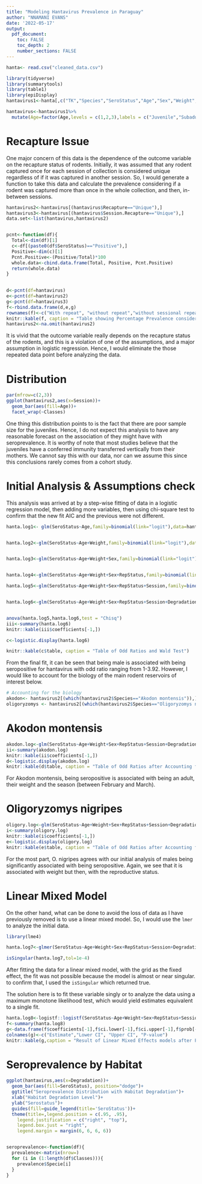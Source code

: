 ---
title: "Modeling Hantavirus Prevalence in Paraguay"
author: "NNAMANI EVANS"
date: '2022-05-17'
output:
  pdf_document:
    toc: FALSE
    toc_depth: 2
    number_sections: FALSE
---



```{r echo=F, warning=F, message=F}

hanta<- read.csv("cleaned_data.csv")

library(tidyverse)
library(summarytools)
library(table1)
library(epiDisplay)
hantavirus1<-hanta[,c("TK","Species","SeroStatus","Age","Sex","Weight","ReproductiveStatus","RepStatus","Session","Recapture","Session.Recapture","Mgrid","Degradation")]

hantavirus<-hantavirus1%>%
  mutate(Age=factor(Age,levels = c(1,2,3),labels = c("Juvenile","Subadult","Adult")),Sex=factor(Sex,levels = c(2,1),labels = c("Female","Male")),Session=factor(Session,levels = c(1,2,3),labels=c("Pre Trt(JJ)","ON","FM")),SeroStatus=factor(SeroStatus,levels = c(0,1),labels = c("Negative","Positive")),Recapture=factor(Recapture,levels = c(0,1),labels = c("Unique","Non-Unique")),Session.Recapture=factor(Session.Recapture,levels = c(0,1),labels = c("Unique","Non-Unique")),RepStatus=factor(RepStatus,levels=c(0,1,2), labels = c("Not Available","Active","Non-Active")),Degradation=factor(Degradation,levels = c(1,2,3),labels=c("Most","Moderate","Least")),Classes=ifelse(hantavirus1$Species=="Akodon montensis","Akodon montensis", ifelse(hantavirus1$Species=="Hylaeamys megacephalus","Hylaeamys megacephalus", ifelse(hantavirus1$Species=="Oligoryzomys nigripes","Oligoryzomys nigripes", ifelse(hantavirus1$Species=="Oligoryzomys mattogrossae","Oligoryzomys mattogrossae","others")))))
```



# Recapture Issue

One major concern of this data is the dependence of the outcome variable on the recapture status of rodents. Initially, it was assumed that any rodent captured once for each session of collection is considered unique regardless of if it was captured in another session. So, I would generate a function to take this data and calculate the prevalence considering if a rodent was captured more than once in the whole collection, and then, in-between sessions.
```{r echo=F, warning=F, message=F}
hantavirus2<-hantavirus[(hantavirus$Recapture=="Unique"),]
hantavirus3<-hantavirus[(hantavirus$Session.Recapture=="Unique"),]
data.set<-list(hantavirus,hantavirus2)


pcnt<-function(df){
  Total<-dim(df)[1]
  c<-df[(paste0(df$SeroStatus)=="Positive"),]
  Positive<-dim(c)[1]
  Pcnt.Positive<-(Positive/Total)*100
  whole.data<-cbind.data.frame(Total, Positive, Pcnt.Positive)
  return(whole.data)
}

    
d<-pcnt(df=hantavirus)
e<-pcnt(df=hantavirus2)
g<-pcnt(df=hantavirus3)
f<-rbind.data.frame(d,e,g)
rownames(f)<-c("With repeat", "without repeat","without sessional repeat")
knitr::kable(f, caption = "Table showing Percentage Prevalence considering Recapture")
hantavirus2<-na.omit(hantavirus2)
```

It is vivid that the outcome variable really depends on the recapture status of the rodents, and this is a violation of one of the assumptions, and a major assumption in logistic regression. Hence, I would eliminate the those repeated data point before analyzing the data.


# Distribution
```{r,fig.height=6,fig.width=10, echo=F, warning=F}
par(mfrow=c(2,3))
ggplot(hantavirus2,aes(x=Session))+
  geom_bar(aes(fill=Age))+
  facet_wrap(~Classes)
```

One thing this distribution points to is the fact that there are poor sample size for the juveniles. Hence, I do not expect this analysis to have any reasonable forecast on the association of they might have with seroprevalence. It is worthy of note that most studies believe that the juveniles have a conferred immunity transferred vertically from their mothers. We cannot say this with our data, nor can we assume this since this conclusions rarely comes from a cohort study.


# Initial Analysis & Assumptions check

This analysis was arrived at by a step-wise fitting of data in a logistic regression model, then adding more variables, then using chi-square test to confirm that the new fit AIC and the previous were not different.


```{r echo=F, warning=F, message=F}

hanta.log1<- glm(SeroStatus~Age,family=binomial(link="logit"),data=hantavirus2)


hanta.log2<-glm(SeroStatus~Age+Weight,family=binomial(link="logit"),data=hantavirus2)


hanta.log3<-glm(SeroStatus~Age+Weight+Sex,family=binomial(link="logit"),data=hantavirus2)


hanta.log4<-glm(SeroStatus~Age+Weight+Sex+RepStatus,family=binomial(link="logit"),data=hantavirus2)

hanta.log5<-glm(SeroStatus~Age+Weight+Sex+RepStatus+Session,family=binomial(link="logit"),data=hantavirus2)


hanta.log6<-glm(SeroStatus~Age+Weight+Sex+RepStatus+Session+Degradation,family=binomial(link="logit"),data=hantavirus2)


anova(hanta.log5,hanta.log6,test = "Chisq")
iii<-summary(hanta.log6)
knitr::kable(iii$coefficients[-1,])

c<-logistic.display(hanta.log6)

knitr::kable(c$table, caption = "Table of Odd Ratios and Wald Test")
```


From the final fit, it can be seen that being male is associated with being seropositive for hantavirus with odd ratio ranging from 1-3.92. However, I would like to account for the biology of the main rodent reservoirs of interest below.


```{r echo=FALSE, MESSAGE=FALSE, warning=F}
# Accounting for the biology
akodon<- hantavirus2[(which(hantavirus2$Species=="Akodon montensis")),]
oligoryzomys <- hantavirus2[(which(hantavirus2$Species=="Oligoryzomys nigripes")),]

```


# Akodon montensis

```{r echo=FALSE, MESSAGE=FALSE, warning=F}

akodon.log<-glm(SeroStatus~Age+Weight+Sex+RepStatus+Session+Degradation,family=binomial(link="logit"),data=akodon)
ii<-summary(akodon.log)
knitr::kable(ii$coefficients[-1,])
d<-logistic.display(akodon.log)
knitr::kable(d$table, caption = "Table of Odd Ratios after Accounting for A. montensis Biology")
```

For Akodon montensis, being seropositive is associated with being an adult, their weight and the season (between February and March).

# Oligoryzomys nigripes

```{r echo=FALSE, MESSAGE=FALSE, warning=F}
oligory.log<-glm(SeroStatus~Age+Weight+Sex+RepStatus+Session+Degradation,family=binomial(link="logit"),data=oligoryzomys)
i<-summary(oligory.log)
knitr::kable(i$coefficients[-1,])
e<-logistic.display(oligory.log)
knitr::kable(e$table, caption = "Table of Odd Ratios after Accounting for O. nigripes Biology")
```


For the most part, O. nigripes agrees with our initial analysis of males being significantly associated with being seropositive. Again, we see that it is associated with weight but then, with the reproductive status.


# Linear Mixed Model

On the other hand, what can be done to avoid the loss of data as I have previously removed is to use a linear mixed model. So, I would use the `lmer` to analyze the initial data.


```{r echo=FALSE, MESSAGE=FALSE, warning=F}
library(lme4)

hanta.log7<-glmer(SeroStatus~Age+Weight+Sex+RepStatus+Session+Degradation+(1|Mgrid),data=hantavirus,family=binomial)

isSingular(hanta.log7,tol=1e-4)
```

After fitting the data for a linear mixed model, with the grid as the fixed effect, the fit was not possible because the model is almost or near singular. to confirm that, I used the `isSingular` which returned true.

The solution here is to fit these variable singly or to analyze the data using a maximum monotone likelihood test, which would yield estimates equivalent to a single fit. 

```{r echo=FALSE, MESSAGE=FALSE, warning=F}

hanta.log8<-logistf::logistf(SeroStatus~Age+Weight+Sex+RepStatus+Session+Degradation,data=hantavirus)
f<-summary(hanta.log8)
g<-data.frame(f$coefficients[-1],f$ci.lower[-1],f$ci.upper[-1],f$prob[-1])
colnames(g)<-c("Estimate","Lower CI", "Upper CI", "P-value")
knitr::kable(g,caption = "Result of Linear Mixed Effects models after Firth Correction and Penalization of Complicated Fit")
```

# Seroprevalence by Habitat

```{r echo=FALSE, warning=F, message=F}
ggplot(hantavirus,aes(x=Degradation))+
  geom_bar(aes(fill=SeroStatus), position="dodge")+
  ggtitle("Seroprevalence Distribution with Habitat Degradation")+
  xlab("Habitat Degradation Level")+
  ylab("Serostatus")+
  guides(fill=guide_legend(title='SeroStatus'))+
  theme(title=,legend.position = c(.95, .95),
    legend.justification = c("right", "top"),
    legend.box.just = "right",
    legend.margin = margin(6, 6, 6, 6))


seroprevalence<-function(df){
  prevalence<-matrix(nrow=)
  for (i in (1:length(df$Classes))){
    prevalence$Specie[i]
  }
}
```
